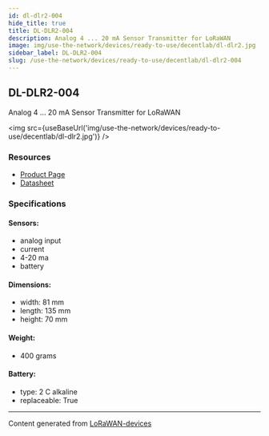 ```yaml
---
id: dl-dlr2-004
hide_title: true
title: DL-DLR2-004
description: Analog 4 ... 20 mA Sensor Transmitter for LoRaWAN
image: img/use-the-network/devices/ready-to-use/decentlab/dl-dlr2.jpg
sidebar_label: DL-DLR2-004
slug: /use-the-network/devices/ready-to-use/decentlab/dl-dlr2-004
---
```



## DL-DLR2-004

Analog 4 ... 20 mA Sensor Transmitter for LoRaWAN

<img src={useBaseUrl('img/use-the-network/devices/ready-to-use/decentlab/dl-dlr2.jpg')} />

### Resources

- [Product Page](https://www.decentlab.com/products/analog-or-digital-sensor-device-for-lorawan)
- [Datasheet](https://cdn.decentlab.com/download/datasheets/Decentlab-DL-DLR2-datasheet.pdf)

### Specifications

#### Sensors:

- analog input
- current
- 4-20 ma
- battery

#### Dimensions:

- width: 81 mm
- length: 135 mm
- height: 70 mm

#### Weight:

- 400 grams

#### Battery:

- type: 2 C alkaline
- replaceable: True

---

Content generated from [LoRaWAN-devices](https://github.com/TheThingsNetwork/lorawan-devices)
